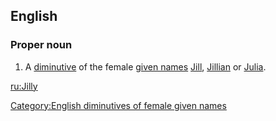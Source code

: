 ==English==

===Proper noun===
{{en-proper noun}}

# A [[diminutive]] of the female [[given name]]s [[Jill]], [[Jillian]] or [[Julia]].

[[Category:English diminutives of female given names]]

[[ru:Jilly]]